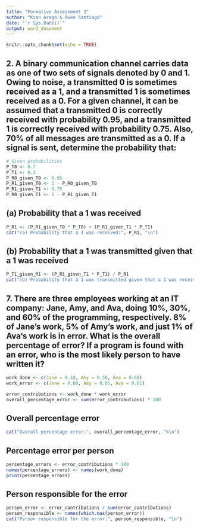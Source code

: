 ---
title: "Formative Assessment 3"
author: "Kian Arago & Owen Santiago"
date: "`r Sys.Date()`"
output: word_document
---

```{r setup, include=FALSE}
knitr::opts_chunk$set(echo = TRUE)
```

## 2. A binary communication channel carries data as one of two sets of signals denoted by 0 and 1. Owing to noise, a transmitted 0 is sometimes received as a 1, and a transmitted 1 is sometimes received as a 0. For a given channel, it can be assumed that a transmitted 0 is correctly received with probability 0.95, and a transmitted 1 is correctly received with probability 0.75. Also, 70% of all messages are transmitted as a 0. If a signal is sent, determine the probability that:

```{r}
# Given probabilities
P_T0 <- 0.7
P_T1 <- 0.3
P_R0_given_T0 <- 0.95
P_R1_given_T0 <- 1 - P_R0_given_T0
P_R1_given_T1 <- 0.75
P_R0_given_T1 <- 1 - P_R1_given_T1
```

## (a) Probability that a 1 was received

```{r}
P_R1 <- (P_R1_given_T0 * P_T0) + (P_R1_given_T1 * P_T1)
cat("(a) Probability that a 1 was received:", P_R1, "\n")
```

## (b) Probability that a 1 was transmitted given that a 1 was received

```{r}
P_T1_given_R1 <- (P_R1_given_T1 * P_T1) / P_R1
cat("(b) Probability that a 1 was transmitted given that a 1 was received:", P_T1_given_R1, "\n")
```

## 7. There are three employees working at an IT company: Jane, Amy, and Ava, doing 10%, 30%, and 60% of the programming, respectively. 8% of Jane’s work, 5% of Amy’s work, and just 1% of Ava‘s work is in error. What is the overall percentage of error? If a program is found with an error, who is the most likely person to have written it?
```{r}
work_done <- c(Jane = 0.10, Amy = 0.30, Ava = 0.60)
work_error <- c(Jane = 0.08, Amy = 0.05, Ava = 0.01)

error_contributions <- work_done * work_error
overall_percentage_error <- sum(error_contributions) * 100
```

## Overall percentage error
```{r}
cat("Overall percentage error:", overall_percentage_error, "%\n")
```

## Percentage error per person

```{r}
percentage_errors <- error_contributions * 100
names(percentage_errors) <- names(work_done)
print(percentage_errors)
```

## Person responsible for the error

```{r}
person_error <- error_contributions / sum(error_contributions)
person_responsible <- names(which.max(person_error))
cat("Person responsible for the error:", person_responsible, "\n")
```